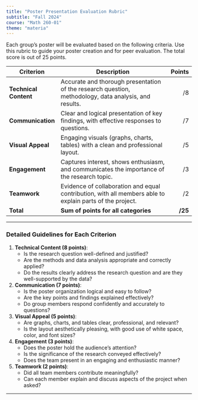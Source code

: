 ```yaml
---
title: "Poster Presentation Evaluation Rubric"
subtitle: "Fall 2024"
course: "Math 260-01"
theme: "materia"
---
```



Each group’s poster will be evaluated based on the following criteria. Use this rubric to guide your poster creation and for peer evaluation. The total score is out of 25 points.

| **Criterion**         | **Description**                                                                                           | **Points** |
|-----------------------|-----------------------------------------------------------------------------------------------------------|-----------:|
| **Technical Content** | Accurate and thorough presentation of the research question, methodology, data analysis, and results.       |     /8     |
| **Communication**     | Clear and logical presentation of key findings, with effective responses to questions.                     |     /7     |
| **Visual Appeal**     | Engaging visuals (graphs, charts, tables) with a clean and professional layout.                            |     /5     |
| **Engagement**        | Captures interest, shows enthusiasm, and communicates the importance of the research topic.                |     /3     |
| **Teamwork**          | Evidence of collaboration and equal contribution, with all members able to explain parts of the project.    |     /2     |
| **Total**             | **Sum of points for all categories**                                                                       |    **/25** |

---

### **Detailed Guidelines for Each Criterion**

1. **Technical Content (8 points)**:
   - Is the research question well-defined and justified?
   - Are the methods and data analysis appropriate and correctly applied?
   - Do the results clearly address the research question and are they well-supported by the data?

2. **Communication (7 points)**:
   - Is the poster organization logical and easy to follow?
   - Are the key points and findings explained effectively?
   - Do group members respond confidently and accurately to questions?

3. **Visual Appeal (5 points)**:
   - Are graphs, charts, and tables clear, professional, and relevant?
   - Is the layout aesthetically pleasing, with good use of white space, color, and font sizes?

4. **Engagement (3 points)**:
   - Does the poster hold the audience’s attention?
   - Is the significance of the research conveyed effectively?
   - Does the team present in an engaging and enthusiastic manner?

5. **Teamwork (2 points)**:
   - Did all team members contribute meaningfully?
   - Can each member explain and discuss aspects of the project when asked?

---

